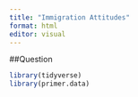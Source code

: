 ```yaml
---
title: "Immigration Attitudes"
format: html
editor: visual
---
```



##Question

```r
library(tidyverse)
library(primer.data)

```
